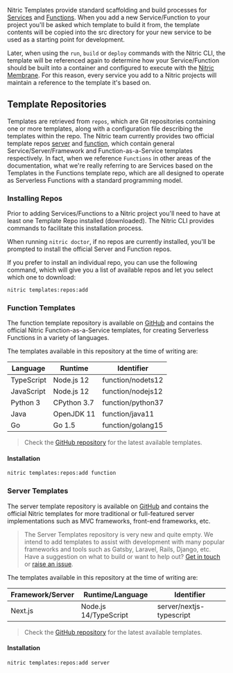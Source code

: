 Nitric Templates provide standard scaffolding and build processes for [Services](./services) and [Functions](./services-functions). When you add a new Service/Function to your project you'll be asked which template to build it from, the template contents will be copied into the src directory for your new service to be used as a starting point for development.

Later, when using the `run`, `build` or `deploy` commands with the Nitric CLI, the template will be referenced again to determine how your Service/Function should be built into a container and configured to execute with the [Nitric Membrane](./nitric-membrane). For this reason, every service you add to a Nitric projects will maintain a reference to the template it's based on.

## Template Repositories

Templates are retrieved from `repos`, which are Git repositories containing one or more templates, along with a configuration file describing the templates within the repo. The Nitric team currently provides two official template repos [server](#server-templates) and [function](#function-templates), which contain general Service/Server/Framework and Function-as-a-Service templates respectively. In fact, when we reference `Functions` in other areas of the documentation, what we're really referring to are Services based on the Templates in the Functions template repo, which are all designed to operate as Serverless Functions with a standard programming model.

### Installing Repos

Prior to adding Services/Functions to a Nitric project you'll need to have at least one Template Repo installed (downloaded). The Nitric CLI provides commands to facilitate this installation process.

When running `nitric doctor`, if no repos are currently installed, you'll be prompted to install the official Server and Function repos.

If you prefer to install an individual repo, you can use the following command, which will give you a list of available repos and let you select which one to download:

```bash
nitric templates:repos:add
```

### Function Templates

The function template repository is available on [GitHub](https://github.com/nitrictech/function-templates) and contains the official Nitric Function-as-a-Service templates, for creating Serverless Functions in a variety of languages.

The templates available in this repository at the time of writing are:

| Language   | Runtime     | Identifier        |
| ---------- | ----------- | ----------------- |
| TypeScript | Node.js 12  | function/nodets12 |
| JavaScript | Node.js 12  | function/nodejs12 |
| Python 3   | CPython 3.7 | function/python37 |
| Java       | OpenJDK 11  | function/java11   |
| Go         | Go 1.5      | function/golang15 |

> Check the [GitHub repository](https://github.com/nitrictech/function-templates) for the latest available templates.

#### Installation

```bash
nitric templates:repos:add function
```

### Server Templates

The server template repository is available on [GitHub](https://github.com/nitrictech/server-templates) and contains the official Nitric templates for more traditional or full-featured server implementations such as MVC frameworks, front-end frameworks, etc.

> The Server Templates repository is very new and quite empty. We intend to add templates to assist with development with many popular frameworks and tools such as Gatsby, Laravel, Rails, Django, etc. Have a suggestion on what to build or want to help out? [Get in touch](https://community.nitric.io) or [raise an issue](https://github.com/nitrictech/server-templates/issues).

The templates available in this repository at the time of writing are:

| Framework/Server | Runtime/Language      | Identifier               |
| ---------------- | --------------------- | ------------------------ |
| Next.js          | Node.js 14/TypeScript | server/nextjs-typescript |

> Check the [GitHub repository](https://github.com/nitrictech/server-templates) for the latest available templates.

#### Installation

```bash
nitric templates:repos:add server
```
